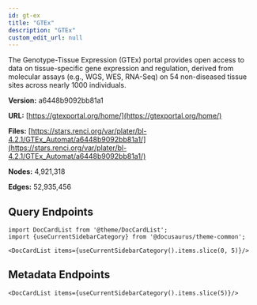 ```yaml
---
id: gt-ex
title: "GTEx"
description: "GTEx"
custom_edit_url: null
---
```





The Genotype-Tissue Expression (GTEx) portal provides open access to data on tissue-specific gene expression and regulation, derived from molecular assays (e.g., WGS, WES, RNA-Seq) on 54 non-diseased tissue sites across nearly 1000 individuals.

**Version:** a6448b9092bb81a1

**URL:** [https://gtexportal.org/home/](https://gtexportal.org/home/)

**Files:** [https://stars.renci.org/var/plater/bl-4.2.1/GTEx_Automat/a6448b9092bb81a1/](https://stars.renci.org/var/plater/bl-4.2.1/GTEx_Automat/a6448b9092bb81a1/)

**Nodes:** 4,921,318

**Edges:** 52,935,456






## Query Endpoints
```mdx-code-block
import DocCardList from '@theme/DocCardList';
import {useCurrentSidebarCategory} from '@docusaurus/theme-common';

<DocCardList items={useCurrentSidebarCategory().items.slice(0, 5)}/>
```

## Metadata Endpoints    
```mdx-code-block
<DocCardList items={useCurrentSidebarCategory().items.slice(5)}/>
```
      